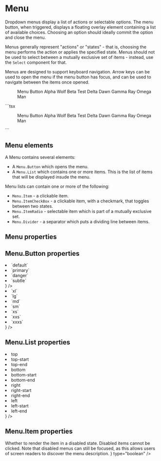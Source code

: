 
# Menu

Dropdown menus display a list of actions or selectable options. The menu button, when triggered,
displays a floating overlay element containing a list of available choices. Choosing an option
should ideally commit the option and close the menu.

Menus generally represent "actions" or "states" - that is, choosing the menu performs the action
or applies the specified state. Menus should not be used to select between a mutually exclusive
set of items - instead, use the `Select` component for that.

Menus are designed to support keyboard navigation. Arrow keys can be used to open the menu
if the menu button has focus, and can be used to navigate between the items once opened.

<DemoSection>
  <Menu>
    <Menu.Button>Menu Button</Menu.Button>
    <Menu.List>
      <Menu.Item>Alpha Wolf</Menu.Item>
      <Menu.Item>Beta Test</Menu.Item>
      <Menu.Item>Delta Dawn</Menu.Item>
      <Menu.Item>Gamma Ray</Menu.Item>
      <Menu.Divider />
      <Menu.Item>Omega Man</Menu.Item>
    </Menu.List>
  </Menu>
</DemoSection>
<SourceCode>
```tsx
<Menu>
  <Menu.Button>Menu Button</Menu.Button>
  <Menu.List>
    <Menu.Item>Alpha Wolf</Menu.Item>
    <Menu.Item>Beta Test</Menu.Item>
    <Menu.Item>Delta Dawn</Menu.Item>
    <Menu.Item>Gamma Ray</Menu.Item>
    <Menu.Divider />
    <Menu.Item>Omega Man</Menu.Item>
  </Menu.List>
</Menu>
```
</SourceCode>

## Menu elements

A Menu contains several elements:

* A `Menu.Button` which opens the menu.
* A `Menu.List` which contains one or more items. This is the list of items that will be displayed
  insude the menu.

Menu lists can contain one or more of the following:

* `Menu.Item` - a clickable item.
* `Menu.ItemCheckBox` - a clickable item, with a checkmark, that toggles between two states.
* `Menu.ItemRadio` - selectable item which is part of a mutually exclusive set.
* `Menu.Divider` - a separator which puts a dividing line between items.

## Menu properties

<PropsTable>
  <PropsItem
    name="onClose"
    description="An optional callback which is called when the menu closes."
    type="() => void"
  />
</PropsTable>

## Menu.Button properties

<PropsTable>
  <PropsItem
    name="color"
    description="Button color scheme."
    type={
      <ul>
        <li>`default`</li>
        <li>`primary`</li>
        <li>`danger`</li>
        <li>`subtle`</li>
      </ul>
    }
  />
  <PropsItem
    name="size"
    description="Button size."
    type={
      <ul>
        <li>`xl`</li>
        <li>`lg`</li>
        <li>`md`</li>
        <li>`sm`</li>
        <li>`xs`</li>
        <li>`xxs`</li>
        <li>`xxxs`</li>
      </ul>
    }
  />
  <PropsItem
    name="caret"
    description="Whether to display a downward-pointing arrow after the button caption (default true)."
    type="boolean"
  />
  <PropsItem
    name="round"
    description="If true, render the button as a circle or pill shape."
    type="boolean"
  />
  <PropsItem
    name="icon"
    description="If true, removes the button padding and ensures the width is the same as the height."
    type="boolean"
  />
</PropsTable>

## Menu.List properties

<PropsTable>
  <PropsItem
    name="inset"
    description="If true, causes all child menu items to be indented to make room for icons or checkmarks. This option should be set if any items have icons or checkmarks."
    type="boolean"
  />
  <PropsItem
    name="placement"
    description="Specifies how the popup menu should be placed relative to the Menu.Button."
    type={
      <ul>
        <li>top</li>
        <li>top-start</li>
        <li>top-end</li>
        <li>bottom</li>
        <li>bottom-start</li>
        <li>bottom-end</li>
        <li>right</li>
        <li>right-start</li>
        <li>right-end</li>
        <li>left</li>
        <li>left-start</li>
        <li>left-end</li>
      </ul>
    }
  />
  <PropsItem
    name="anchor"
    description="A reference to an anchor element used to position the menu. This property should only be used if you are using the Menu.List as a standalone component (not part of a Menu)."
    type="boolean"
  />
  <PropsItem
    name="onClose"
    description="Callback which is called when the menu is closed. Should only be used when the Menu.List is being used as a standalone component."
    type="boolean"
  />
</PropsTable>

## Menu.Item properties

<PropsTable>
  <PropsItem
    name="disabled"
    description={
      <span>
        Whether to render the item in a disabled state. Disabled items cannot be clicked.
        Note that disabled menus can still be focused, as this allows users of screen readers
        to discover the menu description.
      </span>
    }
    type="boolean"
  />
  <PropsItem
    name="checked"
    description="Whether to render a checkmark next to the item."
    type="boolean"
  />
  <PropsItem
    name="onClick"
    description="A callback which is called whenever the item is chosen."
    type="(event: MouseEvent) => void"
  />
  <PropsItem
    name="icon"
    description="An icon to be placed before the menu item text."
    type="JSX.Element"
  />
</PropsTable>
